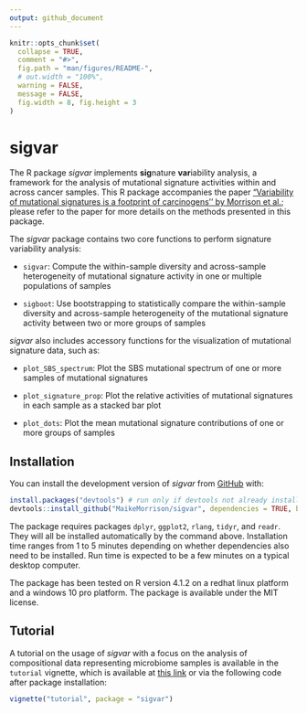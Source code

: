 ```yaml
---
output: github_document
---
```


<!-- README.md is generated from README.Rmd. Please edit that file -->

```r
knitr::opts_chunk$set(
  collapse = TRUE,
  comment = "#>",
  fig.path = "man/figures/README-",
  # out.width = "100%",
  warning = FALSE, 
  message = FALSE,
  fig.width = 8, fig.height = 3
)
```


# sigvar

<!-- badges: start -->
<!-- badges: end -->

The R package *sigvar* implements **sig**nature **var**iability analysis, a framework for the analysis of mutational signature activities within and across cancer samples. This R package accompanies the paper ["Variability of mutational signatures is a footprint of carcinogens'' by Morrison et al.](https://doi.org/10.1101/2023.11.23.23298821); please refer to the paper for more details on the methods presented in this package.  

The *sigvar* package contains two core functions to perform signature variability analysis:

* `sigvar`: Compute the within-sample diversity and across-sample heterogeneity of mutational signature activity in one or multiple populations of samples

* `sigboot`: Use bootstrapping to statistically compare the within-sample diversity and across-sample heterogeneity of the mutational signature activity between two or more groups of samples

*sigvar* also includes accessory functions for the visualization of mutational signature data, such as:

* `plot_SBS_spectrum`: Plot the SBS mutational spectrum of one or more samples of mutational signatures

* `plot_signature_prop`: Plot the relative activities of mutational signatures in each sample as a stacked bar plot

* `plot_dots`: Plot the mean mutational signature contributions of one or more groups of samples


## Installation

You can install the development version of *sigvar* from [GitHub](https://github.com/MaikeMorrison/sigvar) with:

```r
install.packages("devtools") # run only if devtools not already installed
devtools::install_github("MaikeMorrison/sigvar", dependencies = TRUE, build_vignettes = TRUE)
```

The package requires packages `dplyr`, `ggplot2`, `rlang`, `tidyr`, and `readr`. They will all be installed automatically by the command above. Installation time ranges from 1 to 5 minutes depending on whether dependencies also need to be installed. Run time is expected to be a few minutes on a typical desktop computer.

<!-- See vignettes for detailed examples of using sigvar on real datasets. -->

The package has been tested on R version 4.1.2 on a redhat linux platform and a windows 10 pro platform. The package is available under the MIT license.

## Tutorial

A tutorial on the usage of *sigvar* with a focus on the analysis of compositional data representing microbiome samples is available in the `tutorial` vignette, which is available at [this link](https://maikemorrison.com/files/sigvar_tutorial.html) or via the following code after package installation:

```r
vignette("tutorial", package = "sigvar")
```


<!-- ## Example -->

<!-- This is a basic example which shows you how to import results from SigProfiler and plot the signature attributions: -->

<!-- ```{r example} -->
<!-- library(sigvar) -->

<!-- SPfolder = system.file("extdata", "example_SigProfiler_results", package = "sigvar") -->
<!-- Qlist = import_SigProfiler(SPfolder) -->
<!-- plot_dots(Qlist[[1]]) -->
<!-- ``` -->

<!-- ## Example analysis -->

<!-- In this example, we apply signature variability analysis (SVA) to data from [Moody et al. (2021)](https://www.nature.com/articles/s41588-021-00928-6). This data set contains 552 esophageal squamous cell carcinoma (ESCC) samples collected across eight countries which vary dramatically in their incidence of ESCC. Moody et al. (2021) reported the activities of 43 SBS, DBS, and ID mutational signatures for each sample. -->


<!-- ```{r} -->
<!-- library(sigvar) -->
<!-- library(dplyr) -->
<!-- library(ggplot2) -->

<!-- head(ESCC_sig_activity) -->
<!-- ``` -->

<!-- Each row of this data set reports the relative activity of each mutational signature for one sample. Because we are analyzing relative signature activities, each row sums to 1. -->


<!-- ### Signature variability analysis can be conducted in one line of code: -->

<!-- ```{r} -->
<!-- sva = sigvar(sig_activity = ESCC_sig_activity, K = 43, group = "Country") -->

<!-- knitr::kable(sva) -->
<!-- ``` -->

<!-- Signature variability analysis quantifies both the mean signature diversity within each sample, as well as the heterogeneity in signature activities across samples. Both variability statistics range between 0 and 1.  -->

<!-- If we add to our SVA results a column corresponding to the incidence of each country, we are able to determine if signature heterogeneity or diversity are associated with ESCC incidence.  -->

<!-- ```{r} -->
<!-- sva_incidence = ESCC_sig_activity %>%  -->
<!--   transmute(Country = as.character(Country),  -->
<!--             Incidence_Level) %>% -->
<!--   distinct %>% -->
<!--   right_join(sva) -->

<!-- knitr::kable(sva_incidence) -->

<!-- ggplot(sva_incidence, -->
<!--        aes(x = mean_within_sample_diversity,  -->
<!--            y = across_sample_heterogeneity,  -->
<!--            color = Incidence_Level)) +  -->
<!--   geom_point(size = 4) + -->
<!--   ggrepel::geom_text_repel(aes(label = Country)) + -->
<!--   theme_bw() -->
<!-- ``` -->

<!-- We see that high-ESCC-incidence countries have more within-sample signature diversity and less across-sample heterogeneity than low-incidence countries. -->

<!-- ```{r} -->
<!-- sva_incidence %>%  -->
<!--   tidyr::pivot_longer(cols = c(across_sample_heterogeneity, mean_within_sample_diversity), -->
<!--                       names_to = "Variability_statistic") %>% -->
<!-- ggplot(aes(x = Incidence_Level, y = value, fill = Incidence_Level)) +  -->
<!--   geom_violin(color = NA, alpha = 0.75) + -->
<!--   ggbeeswarm::geom_beeswarm() + -->
<!--   ggpubr::stat_compare_means(method = "t.test") +  -->
<!--   facet_wrap(~ Variability_statistic, scales = "free") + -->
<!--   theme_bw() -->
<!-- ``` -->


<!-- Note that this difference in diversity is missed when we analyze only country-level mean signature activities: -->

<!-- ```{r, fig.width=8} -->
<!-- plot_dots(sig_activity = ESCC_sig_activity,  -->
<!--           K = 43, group = "Country",  -->
<!--           facet = "Incidence_Level",  -->
<!--           pivot = TRUE) -->
<!-- ``` -->


<!-- We use bootstrapping (`sigboot`) to statistically compare the signature diversity or heterogeneity of cancer samples. For example, the below code compares SVA results among the low-incidence countries. -->

<!-- ```{r} -->
<!-- low_inc_boot = sigboot(sig_activity = ESCC_sig_activity %>%  -->
<!--                          filter(Incidence_Level == "Low"), -->
<!--                        K = 43,  -->
<!--                        group = "Country", -->
<!--                        n_replicates = 100,  -->
<!--                        seed = 1) -->
<!-- ``` -->

<!-- In short, the bootstrapping algorithm involves taking a pair of populations (for example, Japan and Brazil), scrambling their samples up many times (with some samples randomly duplicated and others omitted), conducting SVA on the scrambled populations, and then comparing the difference between SVA results for each scrambled population (black dots) to the true difference (red dots). We can see in the below plot that the red dots fall in the middle of the black dots, suggesting that there is not a significant difference in SVA results between Japan and Brazil.  -->

<!-- ```{r} -->
<!-- low_inc_boot$bootstrap_distribution_plot$`Japan--Brazil` -->
<!-- ``` -->

<!-- This lack of significance is quantified by the two-sided P-value comparing each pair of countries:  -->

<!-- ```{r} -->
<!-- low_inc_boot$P_values %>%  data.frame() %>% select(-pooled_diversity) -->
<!-- ``` -->

<!-- However, suppose we compare a high-incidence country like Kenya to a low-incidence country like Japan: -->

<!-- ```{r} -->
<!-- comparison_boot = sigboot(sig_activity = ESCC_sig_activity %>%  -->
<!--                          filter(Country %in% c("Japan", "Kenya")), -->
<!--                        K = 43,  -->
<!--                        group = "Country", -->
<!--                        n_replicates = 100,  -->
<!--                        seed = 1) -->

<!-- comparison_boot$bootstrap_distribution_plot -->
<!-- ``` -->

<!-- We see that, for the SVA statistics `across_sample_heterogeneity` and `mean_within_sample_diversity`, the red dots fall far outside of the range of most of the black dots, suggesting that there is a significant difference in SVA results between Kenya and Japan. This difference is reflected by low two-sided P-values: -->

<!-- ```{r} -->
<!-- comparison_boot$P_values %>%  data.frame() %>% select(-pooled_diversity) -->
<!-- ``` -->

